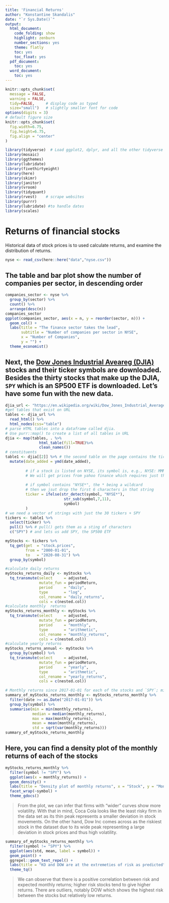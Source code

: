 ---
title: 'Financial Returns'
author: "Konstantine Skandalis"
date: "`r Sys.Date()`"
output:
  html_document:
    code_folding: show
    highlight: zenburn
    number_sections: yes
    theme: flatly
    toc: yes
    toc_float: yes
  pdf_document:
    toc: yes
  word_document:
    toc: yes
---

```{r, setup, echo=FALSE}
knitr::opts_chunk$set(
  message = FALSE, 
  warning = FALSE, 
  tidy=FALSE,     # display code as typed
  size="small")   # slightly smaller font for code
options(digits = 3)
# default figure size
knitr::opts_chunk$set(
  fig.width=6.75, 
  fig.height=6.75,
  fig.align = "center"
)
```


```{r load-libraries, warning=FALSE, message=FALSE, echo=FALSE}
library(tidyverse)  # Load ggplot2, dplyr, and all the other tidyverse packages
library(mosaic)
library(ggthemes)
library(lubridate)
library(fivethirtyeight)
library(here)
library(skimr)
library(janitor)
library(vroom)
library(tidyquant)
library(rvest)    # scrape websites
library(purrr)  
library(lubridate) #to handle dates
library(scales)
```


# Returns of financial stocks

Historical data of stock prices is to used calculate returns, and examine the distribution of returns. 

```{r load_nyse_data, message=FALSE, warning=FALSE}
nyse <- read_csv(here::here("data","nyse.csv"))
```

## The table and bar plot show the number of companies per sector, in descending order
```{r companies_per_sector}
companies_sector <- nyse %>%
  group_by(sector) %>%
  count() %>%
  arrange(desc(n))
companies_sector
ggplot(companies_sector, aes(x = n, y = reorder(sector, n))) +
  geom_col() + 
  labs(title = "The finance sector takes the lead",
       subtitle = "Number of companies per sector in NYSE",
       x = "Number of Companies",
       y = "") +
  theme_economist()
```


## Next, the [Dow Jones Industrial Aveareg (DJIA)](https://en.wikipedia.org/wiki/Dow_Jones_Industrial_Average) stocks and their ticker symbols are downloaded. Besides the thirty stocks that make up the DJIA, `SPY` which is an SP500 ETF is downloaded. Let's have some fun with the new data.

```{r, tickers_from_wikipedia}
djia_url <- "https://en.wikipedia.org/wiki/Dow_Jones_Industrial_Average"
#get tables that exist on URL
tables <- djia_url %>% 
  read_html() %>% 
  html_nodes(css="table")
# parse HTML tables into a dataframe called djia. 
# Use purr::map() to create a list of all tables in URL
djia <- map(tables, . %>% 
               html_table(fill=TRUE)%>% 
               clean_names())
# constituents
table1 <- djia[[2]] %>% # the second table on the page contains the ticker symbols
  mutate(date_added = ymd(date_added),
         
         # if a stock is listed on NYSE, its symbol is, e.g., NYSE: MMM
         # We will get prices from yahoo finance which requires just the ticker
         
         # if symbol contains "NYSE*", the * being a wildcard
         # then we jsut drop the first 6 characters in that string
         ticker = ifelse(str_detect(symbol, "NYSE*"),
                          str_sub(symbol,7,11),
                          symbol)
         )
# we need a vector of strings with just the 30 tickers + SPY
tickers <- table1 %>% 
  select(ticker) %>% 
  pull() %>% # pull() gets them as a sting of characters
  c("SPY") # and lets us add SPY, the SP500 ETF
```


```{r get_price_data, message=FALSE, warning=FALSE, cache=TRUE}
myStocks <- tickers %>% 
  tq_get(get  = "stock.prices",
         from = "2000-01-01",
         to   = "2020-08-31") %>%
  group_by(symbol)
```
```{r calculate_returns, message=FALSE, warning=FALSE, cache=TRUE}
#calculate daily returns
myStocks_returns_daily <- myStocks %>%
  tq_transmute(select     = adjusted, 
               mutate_fun = periodReturn, 
               period     = "daily", 
               type       = "log",
               col_rename = "daily_returns",
               cols = c(nested.col))  
#calculate monthly  returns
myStocks_returns_monthly <- myStocks %>%
  tq_transmute(select     = adjusted, 
               mutate_fun = periodReturn, 
               period     = "monthly", 
               type       = "arithmetic",
               col_rename = "monthly_returns",
               cols = c(nested.col)) 
#calculate yearly returns
myStocks_returns_annual <- myStocks %>%
  group_by(symbol) %>%
  tq_transmute(select     = adjusted, 
               mutate_fun = periodReturn, 
               period     = "yearly", 
               type       = "arithmetic",
               col_rename = "yearly_returns",
               cols = c(nested.col))
```

```{r summarise_monthly_returns}
# Monthly returns since 2017-01-01 for each of the stocks and `SPY`; min, max, median, mean, SD.
summary_of_myStocks_returns_monthly <- myStocks_returns_monthly %>%
  filter(date >= as.Date("2017-01-01")) %>% 
  group_by(symbol) %>%
  summarise(min = min(monthly_returns),
            median = median(monthly_returns),
            max = max(monthly_returns),
            mean = mean(monthly_returns),
            std = sqrt(var(monthly_returns)))
summary_of_myStocks_returns_monthly
```

## Here, you can find a density plot of the monthly returns of each of the stocks
```{r density_monthly_returns}
myStocks_returns_monthly %>% 
  filter(symbol != "SPY") %>%
  ggplot(aes(x = monthly_returns)) +
  geom_density() + 
  labs(title = "Density plot of monthly returns", x = "Stock", y = "Monthly returns") +
  facet_wrap(~symbol) +
  theme_gdocs()
```

>From the plot, we can infer that firms with "wider" curves show more volatility. With that in mind, Coca Cola looks like the least risky firm in the data set as its thin peak represents a smaller deviation in stock movements. On the other hand, Dow Inc comes across as the riskiest stock in the dataset due to its wide peak representing a large deviation in stock prices and thus high volatility. 

```{r risk_return_plot}
summary_of_myStocks_returns_monthly %>% 
  filter(symbol != "SPY") %>%
  ggplot(aes(std, mean, label = symbol)) +
  geom_point() + 
  ggrepel::geom_text_repel() +
  labs(title = "KO and DOW are at the extremeties of risk as predicted", subtitle = "Expected monthly returns as a function of standard deviation", x = "Standard Deviation", y = "Expected monthly returns")+
  theme_tq()
```

>We can observe that there is a positive correlation between risk and expected monthly returns; higher risk stocks tend to give higher returns. There are outliers, notably DOW which shows the highest risk between the stocks but relatively low returns. 
